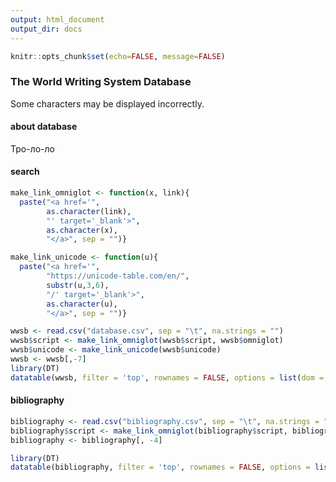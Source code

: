 ```yaml
---
output: html_document
output_dir: docs
---
```


```r
knitr::opts_chunk$set(echo=FALSE, message=FALSE)
```

###  The World Writing System Database {.tabset .tabset-fade .tabset-pills}
Some characters may be displayed incorrectly.

#### about database
Тро-ло-ло

#### search
```r
make_link_omniglot <- function(x, link){
  paste("<a href='",
        as.character(link),
        "' target='_blank'>",
        as.character(x),
        "</a>", sep = "")}

make_link_unicode <- function(u){
  paste("<a href='",
        "https://unicode-table.com/en/",
        substr(u,3,6),
        "/' target='_blank'>",
        as.character(u),
        "</a>", sep = "")}

wwsb <- read.csv("database.csv", sep = "\t", na.strings = "")
wwsb$script <- make_link_omniglot(wwsb$script, wwsb$omniglot)
wwsb$unicode <- make_link_unicode(wwsb$unicode)
wwsb <- wwsb[,-7]
library(DT)
datatable(wwsb, filter = 'top', rownames = FALSE, options = list(dom = 'tip'), escape = FALSE)
```

#### bibliography
```r
bibliography <- read.csv("bibliography.csv", sep = "\t", na.strings = "")
bibliography$script <- make_link_omniglot(bibliography$script, bibliography$omniglot)
bibliography <- bibliography[, -4]

library(DT)
datatable(bibliography, filter = 'top', rownames = FALSE, options = list(autoWidth = FALSE), escape = FALSE)
```
